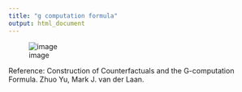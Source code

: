 ```yaml
---
title: "g computation formula"
output: html_document
---
```


![image](https://github.com/ShupingR/Multi-Stage-Constrained-Optimal-Treatment-Regimes/blob/master/test/g-computation-formula.jpeg)

Reference:
Construction of Counterfactuals and the G-computation Formula. Zhuo Yu, Mark J. van der Laan.